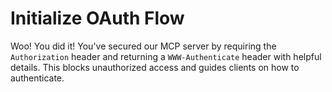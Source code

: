 # Initialize OAuth Flow

Woo! You did it! You've secured our MCP server by requiring the `Authorization` header and returning a `WWW-Authenticate` header with helpful details. This blocks unauthorized access and guides clients on how to authenticate.
